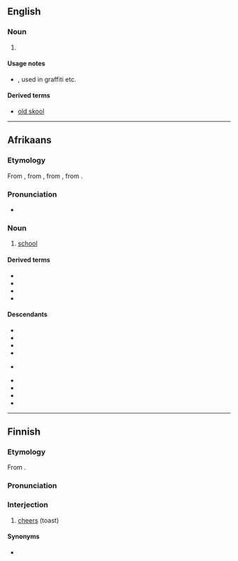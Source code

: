 ==English==

===Noun===
{{en-noun}}

# {{misspelling of|en|school}}

====Usage notes====
* {{w|Sensational spelling}}, used in graffiti etc.

====Derived terms====
* [[old skool]]

----

==Afrikaans==

===Etymology===
From {{inh|af|nl|school}}, from {{inh|af|dum|schôle}}, from {{der|af|la|schola}}, from {{der|af|grc|σχολή}}.

===Pronunciation===
* {{IPA|af|/skʊə̯l/}}

===Noun===
{{af-noun|skole|skooltjie}}

# [[school]]

====Derived terms====
* {{l|af|dorpskool}}
* {{l|af|hoërskool}}
* {{l|af|kleuterskool}}
* {{l|af|laerskool}}

====Descendants====
* {{desc|nd|isikolo|bor=1}}
* {{desc|bor=1|ngh|skool}}
* {{desc|st|sekolo|bor=1}}
* {{desc|nr|isikolo|bor=1}}
* {{desc|sn|chikoro|bor=1}} {{q|through a Nguni intermediate}}
* {{desc|ts|xikolo|bor=1}}
* {{desc|ve|tshikolo|bor=1}}
* {{desc|xh|isikolo|bor=1}}
* {{desc|zu|isikole|bor=1}}

----

==Finnish==

===Etymology===
From {{bor|fi|sv|skål}}.

===Pronunciation===
{{fi-p}}

===Interjection===
{{head|fi|interjection|head=skool!}}

# [[cheers]] (toast)

====Synonyms====
* {{l|fi|kippis}}